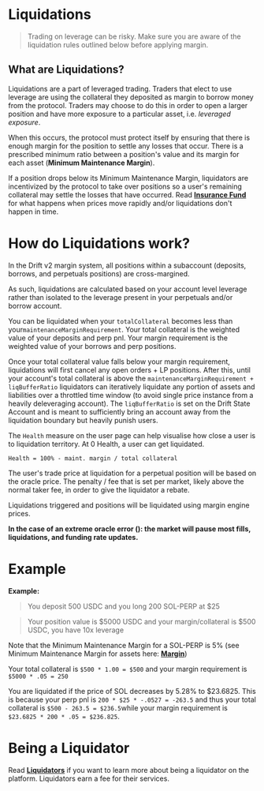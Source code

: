 # Liquidations


> Trading on leverage can be risky. Make sure you are aware of the liquidation rules outlined below before applying margin.

## What are Liquidations?  

Liquidations are a part of leveraged trading. Traders that elect to use leverage are using the collateral they deposited as margin to borrow money from the protocol. Traders may choose to do this in order to open a larger position and have more exposure to a particular asset, i.e. *leveraged exposure*.  

When this occurs, the protocol must protect itself by ensuring that there is enough margin for the position to settle any losses that occur. There is a prescribed minimum ratio between a position's value and its margin for each asset (**Minimum Maintenance Margin**).

If a position drops below its Minimum Maintenance Margin, liquidators are incentivized by the protocol to take over positions so a user's remaining collateral may settle the losses that have occurred. Read [**Insurance Fund**](/insurance-fund/insurance-fund-intro) for what happens when prices move rapidly and/or liquidations don't happen in time.  

# How do Liquidations work?  

In the Drift v2 margin system, all positions within a subaccount (deposits, borrows, and perpetuals positions) are cross-margined.

As such, liquidations are calculated based on your account level leverage rather than isolated to the leverage present in your perpetuals and/or borrow account.  

You can be liquidated when your `totalCollateral` becomes less than your`maintenanceMarginRequirement`. Your total collateral is the weighted value of your deposits and perp pnl. Your margin requirement is the weighted value of your borrows and perp positions.  

Once your total collateral value falls below your margin requirement, liquidations will first cancel any open orders + LP positions. After this, until your account's total collateral is above the `maintenanceMarginRequirement + liqBufferRatio` liquidators can iteratively liquidate any portion of assets and liabilities over a throttled time window (to avoid single price instance from a heavily deleveraging account). The `liqBufferRatio` is set on the Drift State Account and is meant to sufficiently bring an account away from the liquidation boundary but heavily punish users.  

The `Health` measure on the user page can help visualise how close a user is to liquidation territory. At 0 Health, a user can get liquidated.

`Health = 100% - maint. margin / total collateral`

The user's trade price at liquidation for a perpetual position will be based on the oracle price. The penalty / fee that is set per market, likely above the normal taker fee, in order to give the liquidator a rebate.  

Liquidations triggered and positions will be liquidated using margin engine prices.

**In the case of an extreme oracle error (): the market will pause most fills, liquidations, and funding rate updates.**

# Example

**Example:**

> You deposit 500 USDC and you long 200 SOL-PERP at $25

> Your position value is $5000 USDC and your margin/collateral is $500 USDC, you have 10x leverage

Note that the Minimum Maintenance Margin for a SOL-PERP is 5% (see Minimum Maintenance Margin for assets here: [**Margin**](/trading/margin))

Your total collateral is `$500 * 1.00 = $500` and your margin requirement is `$5000 * .05 = 250`

You are liquidated if the price of SOL decreases by 5.28% to $23.6825. This is because your perp pnl is `200 * $25 * -.0527 = -263.5` and thus your total collateral is `$500 - 263.5 = $236.5`while your margin requirement is `$23.6825 * 200 * .05 = $236.825`.

# Being a Liquidator

Read [**Liquidators**](/liquidations/liquidators) if you want to learn more about being a liquidator on the platform. Liquidators earn a fee for their services.  


